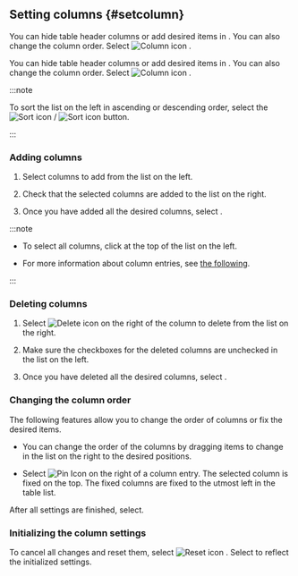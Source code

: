 ## Setting columns {#setcolumn}

<InDoc pages="pageload-stat,ipload-stat">

You can hide table header columns or add desired items in <Cmdname sid="TTL08445" className="uitext" />. You can also change the column order. Select ![Column icon](/img/ic-column.svg) <Cmdname sid="BTN06441" className="uitext" />.

<ImgLang img="browser-statistics-setting-column.png" desc="Column setting" />

</InDoc>

<InDoc pages="resourceload-stat">

You can hide table header columns or add desired items in <Cmdname sid="TTL08862" className="uitext" />. You can also change the column order. Select ![Column icon](/img/ic-column.svg) <Cmdname sid="BTN06441" className="uitext" />.

<ImgLang img="browser-resourceload-stat-setting-column.png" desc="Column setting" />

</InDoc>

:::note

To sort the list on the left in ascending or descending order, select the ![Sort icon](/img/ic-sort-up.svg) / ![Sort icon](/img/ic-sort-down.svg) button.

:::

### Adding columns

1. Select columns to add from the list on the left.

2. Check that the selected columns are added to the list on the right.

3. Once you have added all the desired columns, select <Cmdname sid="confirm" className="uitext" />.

:::note

- To select all columns, click <Cmdname sid="select_all" className="uitext" /> at the top of the list on the left.

- For more information about column entries, see [the following](#columninfo).

:::

### Deleting columns

1. Select ![Delete icon](/img/ico-remove.svg) on the right of the column to delete from the list on the right.

2. Make sure the checkboxes for the deleted columns are unchecked in the list on the left.

3. Once you have deleted all the desired columns, select <Cmdname sid="confirm" className="uitext" />.

### Changing the column order

The following features allow you to change the order of columns or fix the desired items.

- You can change the order of the columns by dragging items to change in the list on the right to the desired positions. 

- Select ![Pin Icon](/img/ic-pin.svg) on the right of a column entry. The selected column is fixed on the top. The fixed columns are fixed to the utmost left in the table list.

After all settings are finished, select<Cmdname sid="confirm" className="uitext" />.

### Initializing the column settings

To cancel all changes and reset them, select ![Reset icon](/img/ico-reset.svg) <Cmdname sid="initialized" className="uitext" />. Select <Cmdname sid="confirm" className="uitext" /> to reflect the initialized settings.
